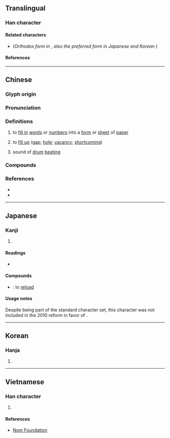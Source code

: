 {{also|塡}}
{{character info}}
==Translingual==

===Han character===
{{Han char|rn=32|rad=土|as=10|sn=13|four=41181|canj=GJBC|ids=⿰土真}}

====Related characters====
* {{l|mul|[[塡]]}} ''(Orthodox form in {{w|Kangxi dictionary}}, also the preferred form in Japanese {{w|kanji}} and Korean {{w|hanja}})''

====References====
{{Han ref|kx=0236.341|hdz=10470.100|uh=586B}}

----

==Chinese==
{{zh-forms|t2=塡|alt=𰉰-second round simplified}}

===Glyph origin===
{{Han etym}}

===Pronunciation===
{{zh-pron
|m=tián
|c=tin4
|h=pfs=thièn
|md=
|mn=ml:tiân/qz,xm,zz:tiān/tw:thiām/thūn/xm:tēng
|mn_note=tiân/tiān/thiām - literary; thūn/tēng - vernacular
|mn-t=tiang5/tiêng5
|mn-t_note=tiang5 - Shantou; tiêng5 - Chaozhou
|w=
|x=dienn2
|mc=y
|oc=y
|cat=v
}}

===Definitions===
{{zh-hanzi}}

# to [[fill in]] [[word]]s or [[number]]s into a [[form]] or [[sheet]] of [[paper]]
#: {{zh-x|填表|'''[[fill in]] the [[form]]}}
# to [[fill up]] ([[gap]]; [[hole]]; [[vacancy]]; [[shortcoming]])
#: {{zh-x|填補}}
# {{lb|zh|archaic}} sound of [[drum]] [[beating]]
#: {{zh-x|填然|with a flourish or a bang}}

===Compounds===
{{zh-der|填報|填飽|填表|填補|填充|填詞|填地|填堵|填發|填房|填方|填海|填空|填料|填滿|填密|填命|填平|填塞|填塞物|填數|填寫|填鴨|怒氣填胸|悲憤填膺|填還|填餡|填窟窿|作詩填詞|廓填|填街塞巷|填篆|填書|充填|慾壑難填|填充玩具|填充題|填限|填然|填漆|填溝壑|填海造地|填咽|填充物|填倉|憤氣填膺|擔雪填井|氣憤填膺|挑雪填井|移山填海|激忿填膺|欲壑難填|替手填腳|擔雪填河|氣滿填胸|義憤填膺|精衛填海|車馬填門|駢填|選填|雙鉤廓填|義憤填胸|銜石填海|賓客填門|填海造陸}}

===References===
* {{R:twedu|A00799}}
* {{R:yue:Hanzi}}

{{zh-cat|Elementary}}

----

==Japanese==

===Kanji===
{{ja-kanji|grade=|rs=土10}} <!-- Note: 塡 is not its kyūjitai form -->

# {{alt form|ja|塡||to [[fill in]]; to [[fill up]]}}

====Readings====
* {{ja-readings
|goon=ちん, でん
|kanon=ちん, てん
|kun=うず-める, しず-める, は-まる, は-める, ふさ-ぐ
}}

====Compounds====
* {{ja-r|装填|そうてん}}: to [[reload]]

====Usage notes====
Despite being part of the {{w|JIS X 0208}} standard character set, this character was not included in the 2010 {{w|Jōyō kanji}} reform in favor of {{l|ja|塡}}.

----

==Korean==

===Hanja===
{{ko-hanja|hangeul=[[전]], [[진]]|rv=jeon, jin|mr=chŏn, chin}}

# {{rfdef|ko|sort=土10}}

----

==Vietnamese==

===Han character===
{{vi-readings|rs=土10|reading=điền, đền}}

# {{rfdef|vi|sort=土10}}

====References====
* [http://nomfoundation.org/common/nom_details.php?codepoint=586B Nom Foundation]
